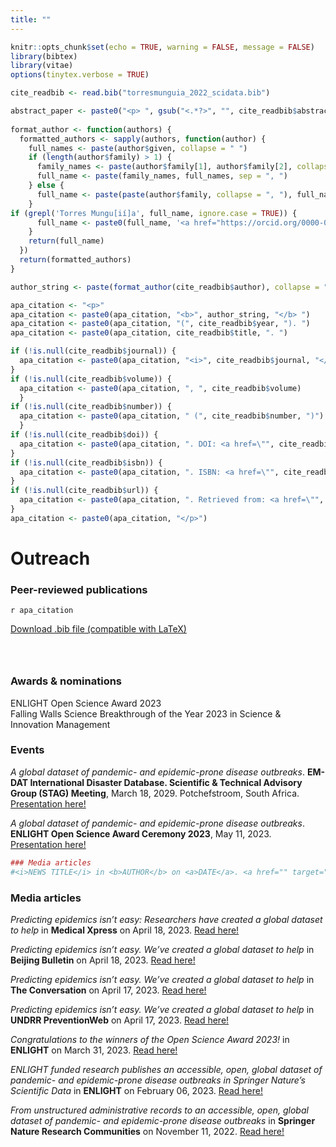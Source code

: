 ---
title: ""
---

```{r setup, include=FALSE}
knitr::opts_chunk$set(echo = TRUE, warning = FALSE, message = FALSE)
library(bibtex)
library(vitae)
options(tinytex.verbose = TRUE)

cite_readbib <- read.bib("torresmunguia_2022_scidata.bib")

abstract_paper <- paste0("<p> ", gsub("<.*?>", "", cite_readbib$abstract), " </p>")
   
format_author <- function(authors) {
  formatted_authors <- sapply(authors, function(author) {
    full_names <- paste(author$given, collapse = " ")
    if (length(author$family) > 1) {
      family_names <- paste(author$family[1], author$family[2], collapse = " ")
      full_name <- paste(family_names, full_names, sep = ", ")
    } else {
      full_name <- paste(paste(author$family, collapse = ", "), full_names, sep = ", ")
    }
if (grepl('Torres Mungu[ií]a', full_name, ignore.case = TRUE)) {
      full_name <- paste0(full_name, '<a href="https://orcid.org/0000-0003-3432-6941" target="_blank"><img src="https://info.orcid.org/wp-content/uploads/2019/11/orcid_16x16.png" height="16" width="16" ></a>')
    }
    return(full_name)
  })
  return(formatted_authors)
}

author_string <- paste(format_author(cite_readbib$author), collapse = "; ")

apa_citation <- "<p>"
apa_citation <- paste0(apa_citation, "<b>", author_string, "</b> ")
apa_citation <- paste0(apa_citation, "(", cite_readbib$year, "). ")
apa_citation <- paste0(apa_citation, cite_readbib$title, ". ")

if (!is.null(cite_readbib$journal)) {
  apa_citation <- paste0(apa_citation, "<i>", cite_readbib$journal, "</i>")
}
if (!is.null(cite_readbib$volume)) {
  apa_citation <- paste0(apa_citation, ", ", cite_readbib$volume)
  }
if (!is.null(cite_readbib$number)) {
  apa_citation <- paste0(apa_citation, " (", cite_readbib$number, ")")
  }
if (!is.null(cite_readbib$doi)) {
  apa_citation <- paste0(apa_citation, ". DOI: <a href=\"", cite_readbib$url, "\" target=\"_blank\">", cite_readbib$doi, "</a>")
}
if (!is.null(cite_readbib$isbn)) {
  apa_citation <- paste0(apa_citation, ". ISBN: <a href=\"", cite_readbib$url, "\" target=\"_blank\">", cite_readbib$isbn, "</a>")
}
if (!is.null(cite_readbib$url)) {
  apa_citation <- paste0(apa_citation, ". Retrieved from: <a href=\"", cite_readbib$url, "\" target=\"_blank\">", cite_readbib$url, "</a>")
}
apa_citation <- paste0(apa_citation, "</p>")

```
# Outreach

### Peer-reviewed publications
`r apa_citation`

<a href="cite.bib" download="cite.bib" class="button"> Download .bib file (compatible with LaTeX) </a> 

```{=html}
<html>
  <style>
    section {
        background: var(--bs-body-bg);
        color: var(--bs-body-color);
        border-radius: 1em;
        padding: 1em;
        left: 50% }
    #inner {
        display: inline-block;
        display: flex;
        align-items: center;
        justify-content: center }
  </style>
  <section>
    <div id="inner">
      <script type='text/javascript' src='https://d1bxh8uas1mnw7.cloudfront.net/assets/embed.js'></script>
        <span style="float:left"; 
          class="__dimensions_badge_embed__" 
          data-doi="`r cite_readbib$doi`" 
          data-hide-zero-citations="true" 
          data-legend="always">
        </span>
      <script async src="https://badge.dimensions.ai/badge.js" charset="utf-8"></script>
        <div  style="float:right"; 
          data-link-target="_blank" 
          data-badge-details="right" 
          data-badge-type="medium-donut"
          data-doi="`r cite_readbib$doi`"   
          data-condensed="true" 
          data-hide-no-mentions="true" 
          class="altmetric-embed">
        </div>
    </div>
  </section>
</html>

```

### Awards & nominations
ENLIGHT Open Science Award 2023 <br>
Falling Walls Science Breakthrough of the Year 2023 in Science & Innovation Management 

### Events
<i>A global dataset of pandemic- and epidemic-prone disease outbreaks</i>. <b>EM-DAT International Disaster Database. Scientific & Technical Advisory Group (STAG) Meeting</b><a>, March 18, 2029. Potchefstroom, South Africa.</a> <a href="https://jatorresmunguia.github.io/slides_dataset_disease_outbreaks_stag_2024/#1" target="_blank">Presentation here!</a>

<i>A global dataset of pandemic- and epidemic-prone disease outbreaks</i>. <b>ENLIGHT Open Science Award Ceremony 2023</b><a>, May 11, 2023.</a> <a href="https://www.youtube.com/watch?v=1CrLGoBDyMQ" target="_blank">Presentation here!</a>

```{r media_articles_format, include=FALSE}
### Media articles
#<i>NEWS TITLE</i> in <b>AUTHOR</b> on <a>DATE</a>. <a href="" target="_blank">Read here!</a> <br>
```

### Media articles
<i>Predicting epidemics isn't easy: Researchers have created a global dataset to help</i> in <b>Medical Xpress</b> on <a>April 18, 2023</a>. <a href="https://medicalxpress.com/news/2023-04-epidemics-isnt-easy-global-dataset.html" target="_blank">Read here!</a> <br>

<i>Predicting epidemics isn't easy. We've created a global dataset to help</i> in <b>Beijing Bulletin</b> on <a>April 18, 2023</a>. <a href="https://www.beijingbulletin.com/news/273754661/predicting-epidemics-isnt-easy-weve-created-a-global-dataset-to-help" target="_blank">Read here!</a> <br>

<i>Predicting epidemics isn’t easy. We’ve created a global dataset to help</i> in <b>The Conversation</b> on <a>April 17, 2023</a>. <a href="https://theconversation.com/predicting-epidemics-isnt-easy-weve-created-a-global-dataset-to-help-202857" target="_blank">Read here!</a> <br>

<i>Predicting epidemics isn’t easy. We’ve created a global dataset to help</i> in <b>UNDRR PreventionWeb</b> on <a>April 17, 2023</a>. <a href="https://www.preventionweb.net/news/predicting-epidemics-isnt-easy-weve-created-global-dataset-help" target="_blank">Read here!</a> <br>

<i>Congratulations to the winners of the Open Science Award 2023!</i> in <b>ENLIGHT</b> on <a>March 31, 2023</a>. <a href="https://enlight-eu.org/landing-research-and-innovation/open-science/733-congratulations-to-our-winners-of-the-open-science-award-2023" target="_blank">Read here!</a> <br>

<i>ENLIGHT funded research publishes an accessible, open, global dataset of pandemic- and epidemic-prone disease outbreaks in Springer Nature’s Scientific Data</i> in <b>ENLIGHT</b> on <a>February 06, 2023</a>. <a href="https://enlight-eu.org/university-about-us/news-events/158-news/697-enlight-funded-research-publishes-an-accessible-open-global-dataset-of-pandemic-and-epidemic-prone-disease-outbreaks-in-springer-nature-s-scientific-data" target="_blank">Read here!</a> <br>

<i>From unstructured administrative records to an accessible, open, global dataset of pandemic- and epidemic-prone disease outbreaks</i> in <b>Springer Nature Research Communities</b> on <a>November 11, 2022</a>. <a href="https://communities.springernature.com/posts/from-unstructured-administrative-records-to-an-accessible-open-global-dataset-of-pandemic-and-epidemic-prone-disease-outbreaks" target="_blank">Read here!</a> <br>

